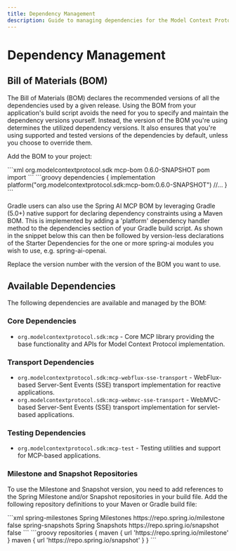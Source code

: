 ```yaml
---
title: Dependency Management
description: Guide to managing dependencies for the Model Context Protocol (MCP) Java SDK
---
```


# Dependency Management

## Bill of Materials (BOM)

The Bill of Materials (BOM) declares the recommended versions of all the dependencies used by a given release.
Using the BOM from your application's build script avoids the need for you to specify and maintain the dependency versions yourself.
Instead, the version of the BOM you're using determines the utilized dependency versions.
It also ensures that you're using supported and tested versions of the dependencies by default, unless you choose to override them.

Add the BOM to your project:

<Tabs>
  <Tab title="Maven">
```xml
<dependencyManagement>
    <dependencies>
        <dependency>
            <groupId>org.modelcontextprotocol.sdk</groupId>
            <artifactId>mcp-bom</artifactId>
            <version>0.6.0-SNAPSHOT</version>
            <type>pom</type>
            <scope>import</scope>
        </dependency>
    </dependencies>
</dependencyManagement>
```
  </Tab>

  <Tab title="Gradle">
```groovy
dependencies {
  implementation platform("org.modelcontextprotocol.sdk:mcp-bom:0.6.0-SNAPSHOT")
  //...
}
```

Gradle users can also use the Spring AI MCP BOM by leveraging Gradle (5.0+) native support for declaring dependency constraints using a Maven BOM.
This is implemented by adding a 'platform' dependency handler method to the dependencies section of your Gradle build script.
As shown in the snippet below this can then be followed by version-less declarations of the Starter Dependencies for the one or more spring-ai modules you wish to use, e.g. spring-ai-openai.
  </Tab>
</Tabs>

Replace the version number with the version of the BOM you want to use.

## Available Dependencies

The following dependencies are available and managed by the BOM:

### Core Dependencies

- `org.modelcontextprotocol.sdk:mcp` - Core MCP library providing the base functionality and APIs for Model Context Protocol implementation.

### Transport Dependencies

- `org.modelcontextprotocol.sdk:mcp-webflux-sse-transport` - WebFlux-based Server-Sent Events (SSE) transport implementation for reactive applications.
- `org.modelcontextprotocol.sdk:mcp-webmvc-sse-transport` - WebMVC-based Server-Sent Events (SSE) transport implementation for servlet-based applications.

### Testing Dependencies

- `org.modelcontextprotocol.sdk:mcp-test` - Testing utilities and support for MCP-based applications.

### Milestone and Snapshot Repositories

To use the Milestone and Snapshot version, you need to add references to the Spring Milestone and/or Snapshot repositories in your build file.
Add the following repository definitions to your Maven or Gradle build file:

<Tabs>
  <Tab title="Maven">
```xml
<repositories>
  <repository>
    <id>spring-milestones</id>
    <n>Spring Milestones</n>
    <url>https://repo.spring.io/milestone</url>
    <snapshots>
      <enabled>false</enabled>
    </snapshots>
  </repository>
  <repository>
    <id>spring-snapshots</id>
    <n>Spring Snapshots</n>
    <url>https://repo.spring.io/snapshot</url>
    <releases>
      <enabled>false</enabled>
    </releases>
  </repository>
</repositories>
```
  </Tab>

  <Tab title="Gradle">
```groovy
repositories {
    maven { url 'https://repo.spring.io/milestone' }
    maven { url 'https://repo.spring.io/snapshot' }
}
```
  </Tab>
</Tabs>
